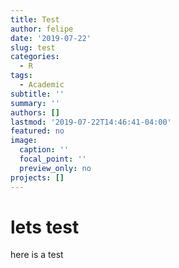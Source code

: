 ```yaml
---
title: Test
author: felipe
date: '2019-07-22'
slug: test
categories:
  - R
tags:
  - Academic
subtitle: ''
summary: ''
authors: []
lastmod: '2019-07-22T14:46:41-04:00'
featured: no
image:
  caption: ''
  focal_point: ''
  preview_only: no
projects: []
---
```



# lets test

here is a test
